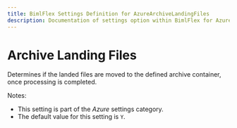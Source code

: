 ```yaml
---
title: BimlFlex Settings Definition for AzureArchiveLandingFiles
description: Documentation of settings option within BimlFlex for AzureArchiveLandingFiles
---
```

<head>
  <meta name="varigenceProduct" content="BimlFlex"></meta>
  <meta name="varigenceArticleType" content="Reference"></meta>
</head>

# Archive Landing Files

Determines if the landed files are moved to the defined archive container, once processing is completed.

Notes:

* This setting is part of the *Azure* settings category.
* The default value for this setting is `Y`.
